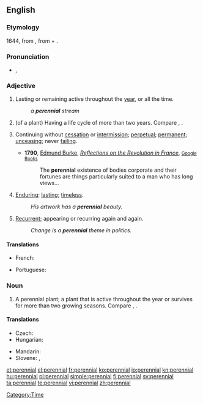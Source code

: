 {{wikipedia|dab=Perennial (disambiguation)|Perennial}}
==English==

===Etymology===
1644, from {{etyl|la}} {{term|perennis||lasting through the whole year}}, from {{term|per-||through}} + {{term|annus||year}}.

===Pronunciation===
* {{IPA|/pəˈɹɛniəl/}}, {{SAMPA|/p@"rEni@l/}}

===Adjective===
{{infl|en|adjective}}

# Lasting or remaining active throughout the [[year]], or all the time.
#: ''a '''perennial''' stream''
# {{botany}} (of a plant) Having a life cycle of more than two years. Compare {{term|annual}}, {{term|biennial}}.
# {{figuratively}} Continuing without [[cessation]] or [[intermission]]; [[perpetual]]; [[permanent]]; [[unceasing]]; never [[failing]].
#* '''1790''', [[w:Edmund Burke|Edmund Burke]], ''[[w:Reflections on the Revolution in France|Reflections on the Revolution in France]]'', [http://books.google.com/books?id=kFpaAAAAMAAJ&pg=PA177&dq=perennial <small>Google Books</small>]
#*: The '''perennial''' existence of bodies corporate and their fortunes are things particularly suited to a man who has long views…
# {{figuratively}} [[enduring|Enduring]]; [[lasting]]; [[timeless]].
#: ''His artwork has a '''perennial''' beauty.''
# {{figuratively}} [[recurrent|Recurrent]]; appearing or recurring again and again.
#: ''Change is a '''perennial''' theme in politics.''

====Translations====
{{trans-top|perennial}}
* French: {{t+|fr|pérenne}}
{{trans-mid}}
* Portuguese: {{t+|pt|perene}}
{{trans-bottom}}

===Noun===
{{wikipedia|Perennial plant}}
{{en-noun}}

# A perennial plant; a plant that is active throughout the year or survives for more than two growing seasons. Compare {{term|annual}}, {{term|biennial}}.

====Translations====
{{trans-top|perennial plant}}
* Czech: {{t-|cs|trvalka|f}}
* Hungarian: {{t-|hu|évelő}}
{{trans-mid}}
* Mandarin: {{t|cmn|多年生|tr=duōniánshēng|sc=Hani}}
* Slovene: {{t|sl|trajnica}},  {{t|sl|večletna rastlina}}
{{trans-bottom}}

[[Category:Time]]

[[et:perennial]]
[[el:perennial]]
[[fr:perennial]]
[[ko:perennial]]
[[io:perennial]]
[[kn:perennial]]
[[hu:perennial]]
[[pl:perennial]]
[[simple:perennial]]
[[fi:perennial]]
[[sv:perennial]]
[[ta:perennial]]
[[te:perennial]]
[[vi:perennial]]
[[zh:perennial]]